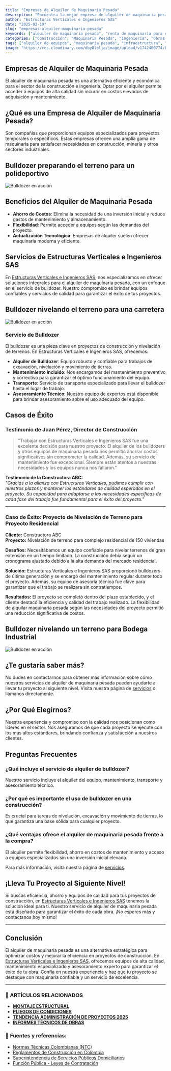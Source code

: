 ```yaml
---
title: "Empresas de Alquiler de Maquinaria Pesada"
description: "Encuentra la mejor empresa de alquiler de maquinaria pesada para construcción e ingeniería. Compara beneficios, servicios y descubre por qué Estructuras Verticales e Ingenieros SAS es líder en el sector."
author: "Estructuras Verticales e Ingenieros SAS"
date: "2025-03-19"
slug: "empresas-alquiler-maquinaria-pesada"
keywords: ["alquiler de maquinaria pesada", "renta de maquinaria para construcción", "empresas líderes en maquinaria pesada", "maquinaria para obras civiles", "equipos de construcción"]
categories: ["Construcción", "Maquinaria Pesada", "Ingeniería", "Obras Civiles"]
tags: ["alquiler de equipos", "maquinaria pesada", "infraestructura", "obras civiles", "equipos de construcción"]
image: "https://res.cloudinary.com/dby8lelja/image/upload/v1742400774/Estructuras%20Verticales%20e%20Ingenieros%20SAS/Imagenes%20Blog/empresa_alquiler_de_maquinaria_pesada_ghqj9z.webp"
---
```


## Empresas de Alquiler de Maquinaria Pesada

El alquiler de maquinaria pesada es una alternativa eficiente y económica para el sector de la construcción e ingeniería. Optar por el alquiler permite acceder a equipos de alta calidad sin incurrir en costos elevados de adquisición y mantenimiento.

## ¿Qué es una Empresa de Alquiler de Maquinaria Pesada?

Son compañías que proporcionan equipos especializados para proyectos temporales o específicos. Estas empresas ofrecen una amplia gama de maquinaria para satisfacer necesidades en construcción, minería y otros sectores industriales.

## Bulldozer preparando el terreno para un polideportivo
![Bulldozer en acción](https://res.cloudinary.com/dby8lelja/image/upload/v1742401818/Estructuras%20Verticales%20e%20Ingenieros%20SAS/Imagenes%20Blog/alquiler_maquinaria_pesada_mblex8.webp)


## Beneficios del Alquiler de Maquinaria Pesada

- **Ahorro de Costos**: Elimina la necesidad de una inversión inicial y reduce gastos de mantenimiento y almacenamiento.
- **Flexibilidad**: Permite acceder a equipos según las demandas del proyecto.
- **Actualización Tecnológica**: Empresas de alquiler suelen ofrecer maquinaria moderna y eficiente.

## Servicios de Estructuras Verticales e Ingenieros SAS

En [Estructuras Verticales e Ingenieros SAS](https://www.estructurasverticales.com/), nos especializamos en ofrecer soluciones integrales para el alquiler de maquinaria pesada, con un enfoque en el servicio de bulldozer. Nuestro compromiso es brindar equipos confiables y servicios de calidad para garantizar el éxito de tus proyectos.

## Bulldozer nivelando el terreno para una carretera
![Bulldozer en acción](https://res.cloudinary.com/dby8lelja/image/upload/v1742400775/Estructuras%20Verticales%20e%20Ingenieros%20SAS/Imagenes%20Blog/alquiler_de_buldozer_vkmtow.webp)

### Servicio de Bulldozer

El bulldozer es una pieza clave en proyectos de construcción y nivelación de terrenos. En Estructuras Verticales e Ingenieros SAS, ofrecemos:

- **Alquiler de Bulldozer**: Equipo robusto y confiable para trabajos de excavación, nivelación y movimiento de tierras.
- **Mantenimiento Incluido**: Nos encargamos del mantenimiento preventivo y correctivo para garantizar el óptimo funcionamiento del equipo.
- **Transporte**: Servicio de transporte especializado para llevar el bulldozer hasta el lugar de trabajo.
- **Asesoramiento Técnico**: Nuestro equipo de expertos está disponible para brindar asesoramiento sobre el uso adecuado del equipo.
## Casos de Éxito

### Testimonio de Juan Pérez, Director de Construcción

> "Trabajar con Estructuras Verticales e Ingenieros SAS fue una excelente decisión para nuestro proyecto. El alquiler de los bulldozers y otros equipos de maquinaria pesada nos permitió ahorrar costos significativos sin comprometer la calidad. Además, su servicio de mantenimiento fue excepcional. Siempre están atentos a nuestras necesidades y los equipos nunca nos fallaron."

**Testimonio de la Constructora ABC:**  
_"Gracias a la alianza con Estructuras Verticales, pudimos cumplir con nuestros plazos y mantener los estándares de calidad esperados en el proyecto. Su capacidad para adaptarse a las necesidades específicas de cada fase del trabajo fue fundamental para el éxito del proyecto."_

---
### Caso de Éxito: Proyecto de Nivelación de Terreno para Proyecto Residencial

**Cliente:** Constructora ABC  
**Proyecto:** Nivelación de terreno para complejo residencial de 150 viviendas

**Desafíos:** Necesitábamos un equipo confiable para nivelar terrenos de gran extensión en un tiempo limitado. La construcción debía seguir un cronograma ajustado debido a la alta demanda del mercado residencial.

**Solución:** Estructuras Verticales e Ingenieros SAS proporcionó bulldozers de última generación y se encargó del mantenimiento regular durante todo el proyecto. Además, su equipo de asesoría técnica fue clave para garantizar que el trabajo se realizara sin contratiempos.

**Resultados:** El proyecto se completó dentro del plazo establecido, y el cliente destacó la eficiencia y calidad del trabajo realizado. La flexibilidad de alquilar maquinaria pesada según las necesidades del proyecto permitió una reducción significativa de costos.

## Bulldozer nivelando un terreno para Bodega Industrial
![Bulldozer en acción](https://res.cloudinary.com/dby8lelja/image/upload/v1742401545/Estructuras%20Verticales%20e%20Ingenieros%20SAS/Imagenes%20Blog/buldozer6_wajkuh.webp)


## ¿Te gustaría saber más?

No dudes en contactarnos para obtener más información sobre cómo nuestros servicios de alquiler de maquinaria pesada pueden ayudarte a llevar tu proyecto al siguiente nivel. Visita nuestra página de [servicios](https://www.estructurasverticales.com/#servicios/) o llámanos directamente.

## ¿Por Qué Elegirnos?

Nuestra experiencia y compromiso con la calidad nos posicionan como líderes en el sector. Nos aseguramos de que cada proyecto se ejecute con los más altos estándares, brindando confianza y satisfacción a nuestros clientes.

## Preguntas Frecuentes

### ¿Qué incluye el servicio de alquiler de bulldozer?
Nuestro servicio incluye el alquiler del equipo, mantenimiento, transporte y asesoramiento técnico.

### ¿Por qué es importante el uso de bulldozer en una construcción?
Es crucial para tareas de nivelación, excavación y movimiento de tierras, lo que garantiza una base sólida para cualquier proyecto.

### ¿Qué ventajas ofrece el alquiler de maquinaria pesada frente a la compra?
El alquiler permite flexibilidad, ahorro en costos de mantenimiento y acceso a equipos especializados sin una inversión inicial elevada.

Para más información, visita nuestra página de [servicios](https://www.estructurasverticales.com/#servicios/).
## ¡Lleva Tu Proyecto al Siguiente Nivel!

Si buscas eficiencia, ahorro y equipos de calidad para tus proyectos de construcción, en [Estructuras Verticales e Ingenieros SAS](https://www.estructurasverticales.com/) tenemos la solución ideal para ti. Nuestro servicio de alquiler de maquinaria pesada está diseñado para garantizar el éxito de cada obra. ¡No esperes más y contáctanos hoy mismo!

---

## Conclusión

El alquiler de maquinaria pesada es una alternativa estratégica para optimizar costos y mejorar la eficiencia en proyectos de construcción. En [Estructuras Verticales e Ingenieros SAS](https://www.estructurasverticales.com/), ofrecemos equipos de alta calidad, mantenimiento especializado y asesoramiento experto para garantizar el éxito de tu obra. Confía en nuestra experiencia y haz que tu proyecto se destaque con maquinaria confiable y un servicio de excelencia.

---

### 📌 ARTÍCULOS RELACIONADOS  

- **[MONTAJE ESTRUCTURAL](https://www.estructurasverticales.com/blog/montaje-estructural-construccion)**  
- **[PLIEGOS DE CONDICIONES](https://www.estructurasverticales.com/blog/elaboracion-pliegos-condiciones)**  
- **[TENDENCIA ADMINISTRACIÓN DE PROYECTOS 2025](https://www.estructurasverticales.com/blog/administracion-proyectos-construccion)**  
- **[INFORMES TÉCNICOS DE OBRAS](https://www.estructurasverticales.com/blog/informes-tecnicos-obras)**  



### 🔗 **Fuentes y referencias:**  

- [Normas Técnicas Colombianas (NTC)](https://www.icontec.org/)  
- [Reglamentos de Construcción en Colombia](https://www.minvivienda.gov.co/)  
- [Superintendencia de Servicios Públicos Domiciliarios](https://www.superservicios.gov.co/)  
- [Función Pública - Leyes de Contratación](https://www.funcionpublica.gov.co/)  
